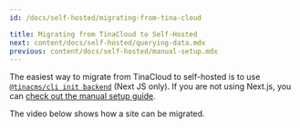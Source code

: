 ```yaml
---
id: /docs/self-hosted/migrating-from-tina-cloud

title: Migrating from TinaCloud to Self-Hosted
next: content/docs/self-hosted/querying-data.mdx
previous: content/docs/self-hosted/manual-setup.mdx
---
```


The easiest way to migrate from TinaCloud to self-hosted is to use [`@tinacms/cli init backend`](/docs/self-hosted/existing-site) (Next JS only). If you are not using Next.js, you can [check out the manual setup guide](/docs/self-hosted/manual-setup).

The video below shows how a site can be migrated.

<Youtube embedSrc="https://www.youtube.com/embed/djeKL6inGas" />
